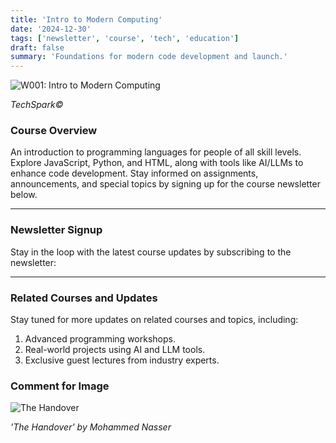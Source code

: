 ```yaml
---
title: 'Intro to Modern Computing'
date: '2024-12-30'
tags: ['newsletter', 'course', 'tech', 'education']
draft: false
summary: 'Foundations for modern code development and launch.'
---
```


<div className="text-center flex flex-col items-center">
  <img
    src="/static/images/code.jpg"
    alt="W001: Intro to Modern Computing"
    className="max-w-full rounded-lg"
  />
  <p>
    <em>TechSpark©</em>
  </p>
</div>

### Course Overview

An introduction to programming languages for people of all skill levels. Explore JavaScript, Python, and HTML, along with tools like AI/LLMs to enhance code development. Stay informed on assignments, announcements, and special topics by signing up for the course newsletter below.

---

### Newsletter Signup

Stay in the loop with the latest course updates by subscribing to the newsletter:

<div className="mb-12 mt-4 flex w-full max-w-[600px] justify-center xl:w-1/2 xl:justify-start">
  <NewsletterForm title="Subscribe to the newsletter" />
</div>

---

### Related Courses and Updates

Stay tuned for more updates on related courses and topics, including:

1. Advanced programming workshops.
2. Real-world projects using AI and LLM tools.
3. Exclusive guest lectures from industry experts.

### Comment for Image

<div className="text-center flex flex-col items-center">
  <img
    src="/static/images/the_handover.png"
    alt="The Handover"
    className="max-w-full rounded-lg"
  />
  <p>
    <em>'The Handover' by Mohammed Nasser</em>
  </p>
</div>
